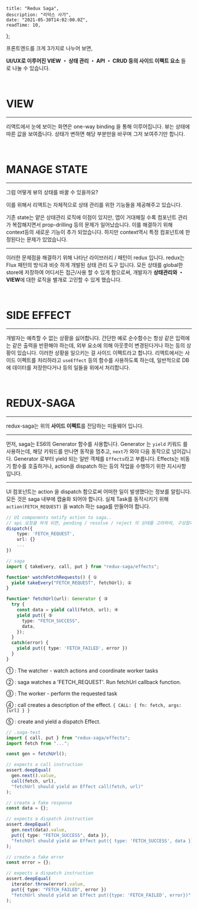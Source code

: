 
    title: "Redux Saga",
    description: "리덕스 사가",
    date: "2021-05-30T14:02:00.0Z",
    readTime: 10,
};


<div style={{ marginTop: "4rem", fontFamily: "Poppins, NotoSansKR-Thin, MalgunGothic", fontSize: '11pt', lineHeight: '22pt', letterSpacing: '.8px'}}>

프론트엔드를 크게 3가지로 나누어 보면,

**UI/UX로 이루어진 VIEW ・ 상태 관리 ・ API ・ CRUD 등의 사이드 이펙트 요소** 들 로 나눌 수 있습니다.

<br />

# VIEW

<hr />

리액트에서 눈에 보이는 화면은 one-way binding 을 통해 이루어집니다.
뷰는 상태에 따른 값을 보여줍니다. 상태가 변하면 해당 부분만을 바꾸며 그저 보여주기만 합니다.

<br />

# MANAGE STATE

<hr />

그럼 어떻게 뷰의 상태를 바꿀 수 있을까요?

이를 위해서 리액트는 자체적으로 상태 관리를 위한 기능들을 제공해주고 있습니다.

기존 state는 얕은 상태관리 로직에 이점이 있지만, 앱이 거대해질 수록 컴포넌트 관리가 복잡해지면서 prop-drilling 등의 문제가 일어났습니다. 이를 해결하기 위해 context등의 새로운 기능이 추가 되었습니다.
하지만 context역시 특정 컴포넌트에 한정된다는 문제가 있었습니다.

<hr />

이러한 문제점을 해결하기 위해 나타난 라이브러리 / 패턴이 redux 입니다. redux는 Flux 패턴의
방식과 비슷 하게 개발된 상태 관리 도구 입니다. 모든 상태를 global한 store에 저장하여 어디서든
접근/사용 할 수 있게 함으로써, 개발자가 **상태관리와 ・ VIEW**에 대한 로직을 별개로 고민할
수 있게 했습니다.

<br />

# SIDE EFFECT

<hr />

개발자는 예측할 수 없는 상황을 싫어합니다.
간단한 예로 순수함수는 항상 같은 입력에는 같은 출력을 반환해야 하는데, 외부 요소에 의해 아웃풋이 변경된다거나 하는 등의 상황이 있습니다. 이러한 상황을 일으키는 걸 사이드 이펙트라고 합니다.
리액트에서는 사이드 이펙트를 처리하라고 `useEffect` 등의 함수를 사용하도록 하는데, 일반적으로 DB에 데이터를 저장한다거나 등의 일들을 위에서 처리합니다.

<br />

# REDUX-SAGA

<hr />

redux-saga는 위의 **사이드 이펙트**를 전담하는 미들웨어 입니다.

<hr />

먼저, saga는 ES6의 Generator 함수를 사용합니다. Generator 는 `yield` 키워드 를 사용하는데, 해당 키워드를 만나면 동작을 멈추고, `next`가 와야 다음 동작으로 넘어갑니다.
Generator 로부터 yield 되는 일반 객체를 `Effects`라고 부릅니다.
Effects는 비동기 함수를 호출하거나, action을 dispatch 하는 등의 작업을 수행하기 위한 지시사항 입니다.

<hr />

UI 컴포넌트는 action 을 dispatch 함으로써 어떠한 일이 발생했다는 정보를 알립니다.
모든 것은 saga 내부에 캡슐화 되어야 합니다. 실제 Task를 동작시키기 위해 `action(FETCH_REQUEST)` 을 watch 하는 saga를 만들어야 합니다.

<div className="blog-post">

```ts
// UI components notify action to saga..
// api 요청을 하게 되면, pending / resolve / reject 의 상태를 고려하여, 구성합니다.
dispatch({
    type: 'FETCH_REQUEST',
    url: {}
    ...
})

// saga
import { takeEvery, call, put } from "redux-saga/effects";

function* watchFetchRequests() { ①
  yield takeEvery("FETCH_REQUEST", fetchUrl); ②
}

function* fetchUrl(url): Generator { ③
  try {
    const data = yield call(fetch, url); ④
    yield put({ ⑤
      type: "FETCH_SUCCESS",
      data,
    });
  }
  catch(error) {
    yield put({ type: 'FETCH_FAILED', error })
  }
}
```

</div>

① : The watcher - watch actions and coordinate worker tasks

② : saga watches a 'FETCH_REQUEST'. Run fetchUrl callback function.

③ : The worker - perform the requested task

④ : call creates a description of the effect. `{ CALL: { fn: fetch, args: [url] } } `

⑤ : create and yield a dispatch Effect.

<div className="blog-post">

```ts
// .saga-test
import { call, put } from "redux-saga/effects";
import fetch from "...";

const gen = fetchUrl();

// expects a call instruction
assert.deepEqual(
  gen.next().value,
  call(fetch, url),
  "fetchUrl should yield an Effect call(fetch, url)"
);

// create a fake response
const data = {};

// expects a dispatch instruction
assert.deepEqual(
  gen.next(data).value,
  put({ type: "FETCH_SUCCESS", data }),
  "fetchUrl should yield an Effect put({ type: 'FETCH_SUCCESS', data })"
);

// create a fake error
const error = {};

// expects a dispatch instruction
assert.deepEqual(
  iterator.throw(error).value,
  put({ type: "FETCH_FAILED", error })
  "fetchUrl should yield an Effect put({type: 'FETCH_FAILED', error})"
);
```

</div>

</div>
